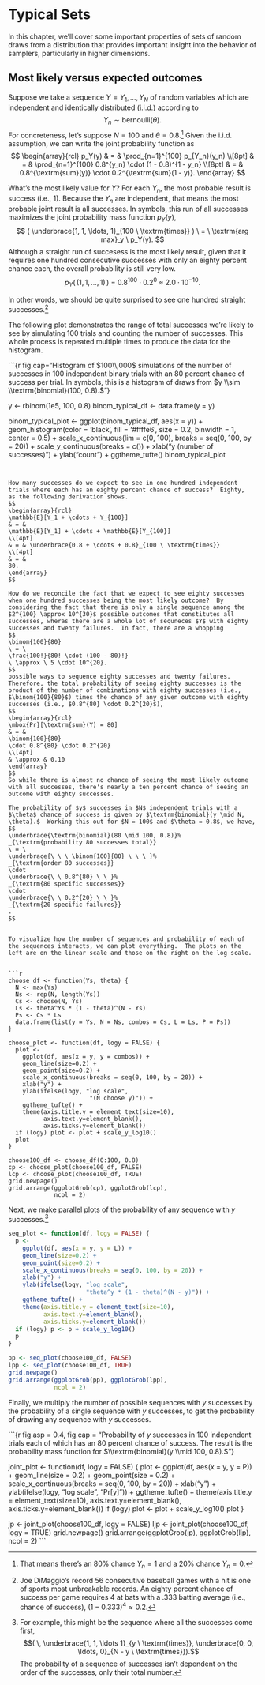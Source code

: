 # Typical Sets

In this chapter, we'll cover some important properties of sets of
random draws from a distribution that provides important insight
into the behavior of samplers, particularly in higher dimensions.

## Most likely versus expected outcomes

Suppose we take a sequence $Y = Y_1, \ldots, Y_N$ of random variables
which are independent and identically distributed (i.i.d.) according
to
$$
Y_n \sim \textrm{bernoulli}(\theta).
$$
For concreteness, let's suppose $N = 100$ and $\theta = 0.8$.^[That
means there's an 80% chance $Y_n = 1$ and a 20% chance $Y_n = 0.$]
Given the i.i.d. assumption, we can write the joint probability
function as
$$
\begin{array}{rcl}
p_Y(y)
& = &
\prod_{n=1}^{100} p_{Y_n}(y_n)
\\[8pt]
& = &
\prod_{n=1}^{100} 0.8^{y_n} \cdot (1 - 0.8)^{1 - y_n}
\\[8pt]
& = &
0.8^{\textrm{sum}(y)} \cdot 0.2^{\textrm{sum}(1 - y)}.
\end{array}
$$

What's the most likely value for $Y$?  For each $Y_n,$ the most
probable result is success (i.e., 1).  Because the $Y_n$ are
independent, that means the most probable joint result is all
successes.  In symbols, this run of all successes maximizes the joint
probability mass function $p_Y(y)$,
$$
( \underbrace{1, 1, \ldots, 1}_{100 \ \textrm{times}} )
\ = \
\textrm{arg max}_y \ p_Y(y).
$$
Although a straight run of succesess is the most likely result,
given that it requires one hundred consecutive successes with only an
eighty percent chance each, the overall probability is still very low.
$$
p_Y( \, (1, 1, \ldots, 1) \, )
\ = \
0.8^{100} \cdot 0.2^{0}
\ \approx \ 2.0 \cdot 10^{-10}.
$$

In other words, we should be quite surprised to see one hundred
straight successes.^[Joe DiMaggio's record 56 consecutive baseball
games with a hit is one of sports most unbreakable records. An eighty
percent chance of success per game requires 4 at bats with a .333
batting average (i.e., chance of success), $(1 - 0.333)^4 \approx 0.2.$]

The following plot demonstrates the range of total successes we're
likely to see by simulating 100 trials and counting the number of
successes. This whole process is repeated multiple times to produce
the data for the histogram.

```{r fig.cap="Histogram of $100\\,000$ simulations of the number of successes in 100 independent binary trials with an 80 percent chance of success per trial.  In symbols, this is a histogram of draws from $y \\sim \\textrm{binomial}(100, 0.8).$"}

y <- rbinom(1e5, 100, 0.8)
binom_typical_df <- data.frame(y = y)

binom_typical_plot <-
  ggplot(binom_typical_df, aes(x = y)) +
  geom_histogram(color = 'black', fill = '#ffffe6', size = 0.2,
                 binwidth = 1, center = 0.5) +
  scale_x_continuous(lim = c(0, 100), breaks = seq(0, 100, by = 20)) +
  scale_y_continuous(breaks = c()) +
  xlab("y (number of successes)") +
  ylab("count") +
  ggtheme_tufte()
binom_typical_plot  
```


How many successes do we expect to see in one hundred independent
trials where each has an eighty percent chance of success?  Eighty,
as the following derivation shows.
$$
\begin{array}{rcl}
\mathbb{E}[Y_1 + \cdots + Y_{100}]
& = &
\mathbb{E}[Y_1] + \cdots + \mathbb{E}[Y_{100}]
\\[4pt]
& = & \underbrace{0.8 + \cdots + 0.8}_{100 \ \textrm{times}}
\\[4pt]
& = &
80.
\end{array}
$$

How do we reconcile the fact that we expect to see eighty successes
when one hundred successes being the most likely outcome?  By
considering the fact that there is only a single sequence among the
$2^{100} \approx 10^{30}$ possible outcomes that constitutes all
successes, wheras there are a whole lot of sequneces $Y$ with eighty
successes and twenty failures.  In fact, there are a whopping
$$
\binom{100}{80}
\ = \
\frac{100!}{80! \cdot (100 - 80)!}
\ \approx \ 5 \cdot 10^{20}.
$$
possible ways to sequence eighty successes and twenty failures.
Therefore, the total probability of seeing eighty successes is the
product of the number of combinations with eighty successes (i.e.,
$\binom{100}{80}$) times the chance of any given outcome with eighty
successes (i.e., $0.8^{80} \cdot 0.2^{20}$),
$$
\begin{array}{rcl}
\mbox{Pr}[\textrm{sum}(Y) = 80]
& = &
\binom{100}{80}
\cdot 0.8^{80} \cdot 0.2^{20}
\\[4pt]
& \approx & 0.10
\end{array}
$$
So while there is almost no chance of seeing the most likely outcome
with all successes, there's nearly a ten percent chance of seeing an
outcome with eighty successes.  

The probability of $y$ successes in $N$ independent trials with a $\theta$ chance of success is given by $\textrm{binomial}(y \mid N, \theta).$  Working this out for $N = 100$ and $\theta = 0.8$, we have,
$$
\underbrace{\textrm{binomial}(80 \mid 100, 0.8)}%
_{\textrm{probability 80 successes total}}
\ = \
\underbrace{\ \ \ \binom{100}{80} \ \ \ }%
_{\textrm{order 80 successes}}
\cdot
\underbrace{\ \ 0.8^{80} \ \ }%
_{\textrm{80 specific successes}}
\cdot
\underbrace{\ \ 0.2^{20} \ \ }%
_{\textrm{20 specific failures}}
.
$$


To visualize how the number of sequences and probability of each of
the sequences interacts, we can plot everything.  The plots on the
left are on the linear scale and those on the right on the log scale.


```r
choose_df <- function(Ys, theta) {
  N <- max(Ys)
  Ns <- rep(N, length(Ys))
  Cs <- choose(N, Ys)
  Ls <- theta^Ys * (1 - theta)^(N - Ys)
  Ps <- Cs * Ls
  data.frame(list(y = Ys, N = Ns, combos = Cs, L = Ls, P = Ps))
}

choose_plot <- function(df, logy = FALSE) {
  plot <- 
    ggplot(df, aes(x = y, y = combos)) +
    geom_line(size=0.2) +
    geom_point(size=0.2) +
    scale_x_continuous(breaks = seq(0, 100, by = 20)) +
    xlab("y") +
    ylab(ifelse(logy, "log scale", 
                       "(N choose y)")) +
    ggtheme_tufte() +
    theme(axis.title.y = element_text(size=10),
          axis.text.y=element_blank(),
          axis.ticks.y=element_blank())
  if (logy) plot <- plot + scale_y_log10()
  plot
}

choose100_df <- choose_df(0:100, 0.8)
cp <- choose_plot(choose100_df, FALSE)
lcp <- choose_plot(choose100_df, TRUE)
grid.newpage()
grid.arrange(ggplotGrob(cp), ggplotGrob(lcp),
             ncol = 2)
```

Next, we make parallel plots of the probability of any sequence with
$y$ successes.^[For example, this might be the sequence where all the
successes come first,
$$( \, \underbrace{1, 1, \ldots 1}_{y \ \textrm{times}}, 
   \underbrace{0, 0, \ldots, 0}_{N - y \ \textrm{times}}).$$
The probability of a sequence of successes isn't dependent on the order of the successes, only their total number.]

```r
seq_plot <- function(df, logy = FALSE) {
  p <-
    ggplot(df, aes(x = y, y = L)) +
    geom_line(size=0.2) +
    geom_point(size=0.2) +
    scale_x_continuous(breaks = seq(0, 100, by = 20)) +
    xlab("y") +
    ylab(ifelse(logy, "log scale",
                      "theta^y * (1 - theta)^(N - y)")) +
    ggtheme_tufte() +
    theme(axis.title.y = element_text(size=10),
          axis.text.y=element_blank(),
          axis.ticks.y=element_blank())
  if (logy) p <- p + scale_y_log10()
  p
}

pp <- seq_plot(choose100_df, FALSE)
lpp <- seq_plot(choose100_df, TRUE)
grid.newpage()
grid.arrange(ggplotGrob(pp), ggplotGrob(lpp),
             ncol = 2)
```

Finally, we multiply the number of possible sequences with $y$
successes by the probability of a single sequence with $y$ successes,
to get the probability of drawing any sequence with $y$ successes.

```{r fig.asp = 0.4, fig.cap = "Probability of $y$ successes in 100 independent trials each of which has an 80 percent chance of success. The result is the probability mass function for $\\textrm{binomial}(y \\mid 100, 0.8).$"}

joint_plot <- function(df, logy = FALSE) {
  plot <-
    ggplot(df, aes(x = y, y = P)) +
    geom_line(size = 0.2) +
    geom_point(size = 0.2) +
    scale_x_continuous(breaks = seq(0, 100, by = 20)) +
    xlab("y") +
    ylab(ifelse(logy, "log scale", "Pr[y]")) +
    ggtheme_tufte() +
    theme(axis.title.y = element_text(size=10),
          axis.text.y=element_blank(),
          axis.ticks.y=element_blank())
  if (logy) plot <- plot + scale_y_log10()
  plot
}

jp <- joint_plot(choose100_df, logy = FALSE)
ljp <- joint_plot(choose100_df, logy = TRUE)
grid.newpage()
grid.arrange(ggplotGrob(jp), ggplotGrob(ljp),
             ncol = 2)
```

